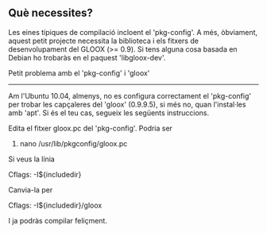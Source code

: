 == Què necessites? ==

Les eines típiques de compilació incloent el 'pkg-config'. A més, òbviament,
aquest petit projecte necessita la biblioteca i els fitxers de desenvolupament
del GLOOX (>= 0.9). Si tens alguna cosa basada en Debian ho trobaràs en el
paquest 'libgloox-dev'.

Petit problema amb el 'pkg-config' i 'gloox'
--------------------------------------------

Am l'Ubuntu 10.04, almenys, no es configura correctament el 'pkg-config' per
trobar les capçaleres del 'gloox' (0.9.9.5), si més no, quan l'instal·les amb
'apt'. Si és el teu cas, segueix les següents instruccions.

Edita el fitxer gloox.pc del 'pkg-config'. Podria ser

# nano /usr/lib/pkgconfig/gloox.pc

Si veus la línia

Cflags: -I${includedir}

Canvia-la per

Cflags: -I${includedir}/gloox

I ja podràs compilar feliçment.
